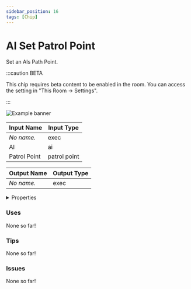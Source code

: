 ```yaml
---
sidebar_position: 16
tags: [Chip]
---
```


# AI Set Patrol Point

Set an AIs Path Point.

:::caution BETA

This chip requires beta content to be enabled in the room. You can access the setting in "This Room -> Settings".

:::

![Example banner](./assets/6370b8d9-8c72-4e6b-a623-acb7202a3110.svg)

| Input Name | Input Type |
|-----------|-----------|
| *No name.* | exec |
| AI | ai |
| Patrol Point | patrol point |

| Output Name | Output Type |
|-----------|-----------|
| *No name.* | exec |


<details>
  <summary>Properties</summary>
  <div>
    <div>
    <table>
      <thead>
        <tr>
          <th>Is beta required?</th>
          <th>✅</th>
        </tr>
        <tr>
          <th>Is this chip a trolling risk?</th>
          <th>❌</th>
        </tr>
        <tr>
          <th>Chip UUID</th>
          <th>6370b8d9-8c72-4e6b-a623-acb7202a3110</th>
        </tr>
      </thead>
    </table>
    </div>
  </div>
</details>

### Uses

None so far!

### Tips

None so far!

### Issues

None so far!